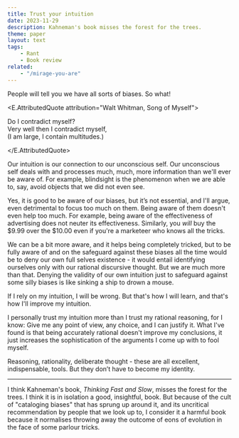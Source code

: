 ```yaml
---
title: Trust your intuition
date: 2023-11-29
description: Kahneman's book misses the forest for the trees.
theme: paper
layout: text
tags:
    - Rant
    - Book review
related:
    - "/mirage-you-are"
---
```



People will tell you we have all sorts of biases. So what!

<E.AttributedQuote attribution="Walt Whitman, Song of Myself">

Do I contradict myself?<br/>
Very well then I contradict myself, <br/>
(I am large, I contain multitudes.)<br/>

</E.AttributedQuote>

Our intuition is our connection to our unconscious self. Our unconscious self
deals with and processes much, much, more information than we'll ever be aware
of. For example, blindsight is the phenomenon when we are able to, say, avoid
objects that we did not even see.

Yes, it is good to be aware of our biases, but it’s not essential, and I'll
argue, even detrimental to focus too much on them. Being aware of them doesn't
even help too much. For example, being aware of the effectiveness of advertising
does not neuter its effectiveness. Similarly, you _will_ buy the $9.99 over the
$10.00 even if you're a marketeer who knows all the tricks.

We can be a bit more aware, and it helps being completely tricked, but to be
fully aware of and on the safeguard against these biases all the time would be
to deny our own full selves existence - it would entail identifying ourselves
only with our rational discursive thought. But we are much more than that.
Denying the validity of our own intuition just to safeguard against some silly
biases is like sinking a ship to drown a mouse.

If I rely on my intuition, I will be wrong. But that's how I will learn, and
that's how I'll improve my intuition.

I personally trust my intuition more than I trust my rational reasoning, for I
know: Give me any point of view, any choice, and I can justify it. What I've
found is that being accurately rational doesn't improve my conclusions, it just
increases the sophistication of the arguments I come up with to fool myself.

Reasoning, rationality, deliberate thought - these are all excellent,
indispensable, tools. But they don’t have to become my identity.

---

I think Kahneman's book, _Thinking Fast and Slow_, misses the forest for the
trees. I think it is in isolation a good, insightful, book. But because of the
cult of "cataloging biases" that has sprung up around it, and its uncritical
recommendation by people that we look up to, I consider it a harmful book
because it normalises throwing away the outcome of eons of evolution in the face
of some parlour tricks.

